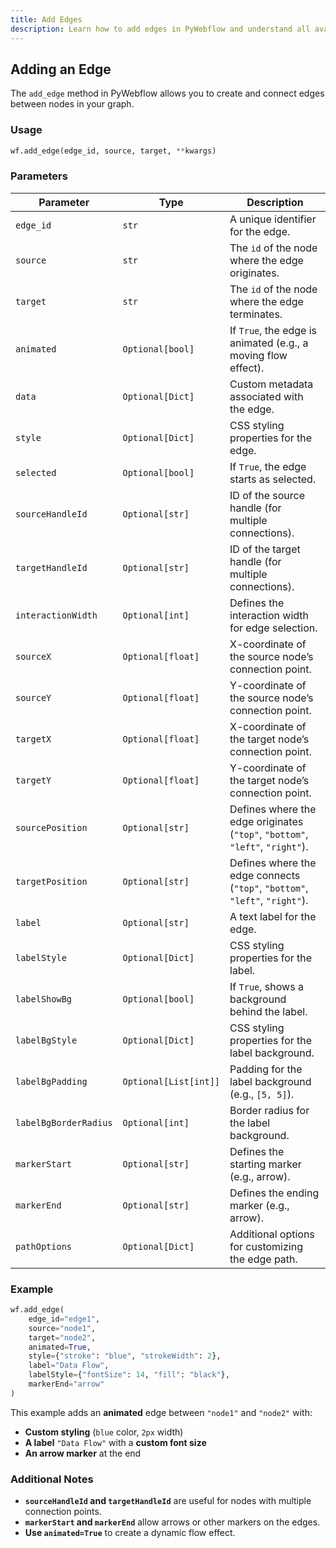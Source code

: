 ```yaml
---
title: Add Edges
description: Learn how to add edges in PyWebflow and understand all available parameters.
---
```



<Steps>

## Adding an Edge

The `add_edge` method in PyWebflow allows you to create and connect edges between nodes in your graph.

### **Usage**

```python
wf.add_edge(edge_id, source, target, **kwargs)
```

### **Parameters**

| Parameter             | Type                  | Description                                                                   |
| --------------------- | --------------------- | ----------------------------------------------------------------------------- |
| `edge_id`             | `str`                 | A unique identifier for the edge.                                             |
| `source`              | `str`                 | The `id` of the node where the edge originates.                               |
| `target`              | `str`                 | The `id` of the node where the edge terminates.                               |
| `animated`            | `Optional[bool]`      | If `True`, the edge is animated (e.g., a moving flow effect).                 |
| `data`                | `Optional[Dict]`      | Custom metadata associated with the edge.                                     |
| `style`               | `Optional[Dict]`      | CSS styling properties for the edge.                                          |
| `selected`            | `Optional[bool]`      | If `True`, the edge starts as selected.                                       |
| `sourceHandleId`      | `Optional[str]`       | ID of the source handle (for multiple connections).                           |
| `targetHandleId`      | `Optional[str]`       | ID of the target handle (for multiple connections).                           |
| `interactionWidth`    | `Optional[int]`       | Defines the interaction width for edge selection.                             |
| `sourceX`             | `Optional[float]`     | X-coordinate of the source node’s connection point.                           |
| `sourceY`             | `Optional[float]`     | Y-coordinate of the source node’s connection point.                           |
| `targetX`             | `Optional[float]`     | X-coordinate of the target node’s connection point.                           |
| `targetY`             | `Optional[float]`     | Y-coordinate of the target node’s connection point.                           |
| `sourcePosition`      | `Optional[str]`       | Defines where the edge originates (`"top"`, `"bottom"`, `"left"`, `"right"`). |
| `targetPosition`      | `Optional[str]`       | Defines where the edge connects (`"top"`, `"bottom"`, `"left"`, `"right"`).   |
| `label`               | `Optional[str]`       | A text label for the edge.                                                    |
| `labelStyle`          | `Optional[Dict]`      | CSS styling properties for the label.                                         |
| `labelShowBg`         | `Optional[bool]`      | If `True`, shows a background behind the label.                               |
| `labelBgStyle`        | `Optional[Dict]`      | CSS styling properties for the label background.                              |
| `labelBgPadding`      | `Optional[List[int]]` | Padding for the label background (e.g., `[5, 5]`).                            |
| `labelBgBorderRadius` | `Optional[int]`       | Border radius for the label background.                                       |
| `markerStart`         | `Optional[str]`       | Defines the starting marker (e.g., arrow).                                    |
| `markerEnd`           | `Optional[str]`       | Defines the ending marker (e.g., arrow).                                      |
| `pathOptions`         | `Optional[Dict]`      | Additional options for customizing the edge path.                             |

### **Example**

```python
wf.add_edge(
    edge_id="edge1",
    source="node1",
    target="node2",
    animated=True,
    style={"stroke": "blue", "strokeWidth": 2},
    label="Data Flow",
    labelStyle={"fontSize": 14, "fill": "black"},
    markerEnd="arrow"
)
```

This example adds an **animated** edge between `"node1"` and `"node2"` with:

- **Custom styling** (`blue` color, `2px` width)
- **A label** `"Data Flow"` with a **custom font size**
- **An arrow marker** at the end

### **Additional Notes**

- **`sourceHandleId` and `targetHandleId`** are useful for nodes with multiple connection points.
- **`markerStart` and `markerEnd`** allow arrows or other markers on the edges.
- **Use `animated=True`** to create a dynamic flow effect.

</Steps>
